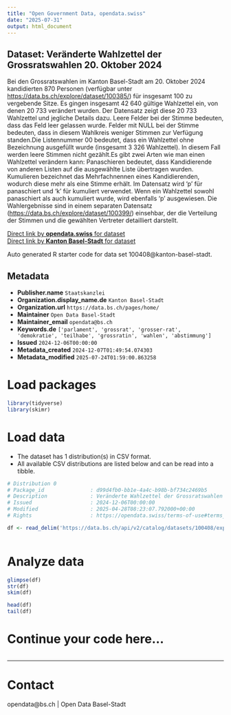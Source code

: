 ```yaml
---
title: "Open Government Data, opendata.swiss"
date: "2025-07-31"
output: html_document
---
```


## Dataset: Veränderte Wahlzettel der Grossratswahlen 20. Oktober 2024

Bei den Grossratswahlen im Kanton Basel-Stadt am 20. Oktober 2024 kandidierten 870 Personen (verfügbar unter [https://data.bs.ch/explore/dataset/100385/](https://data.bs.ch/explore/dataset/100385/)) für insgesamt 100 zu vergebende Sitze. Es gingen insgesamt 42 640 gültige Wahlzettel ein, von denen 20 733 verändert wurden. Der Datensatz zeigt diese 20 733 Wahlzettel und jegliche Details dazu. Leere Felder bei der Stimme bedeuten, dass das Feld leer gelassen wurde. Felder mit NULL bei der Stimme bedeuten, dass in diesem Wahlkreis weniger Stimmen zur Verfügung standen.Die Listennummer 00 bedeutet, dass ein Wahlzettel ohne Bezeichnung ausgefüllt wurde (insgesamt 3 326 Wahlzettel). In diesem Fall werden leere Stimmen nicht gezählt.Es gibt zwei Arten wie man einen Wahlzettel verändern kann: Panaschieren bedeutet, dass Kandidierende von anderen Listen auf die ausgewählte Liste übertragen wurden. Kumulieren bezeichnet das Mehrfachnennen eines Kandidierenden, wodurch diese mehr als eine Stimme erhält. Im Datensatz wird 'p' für panaschiert und 'k' für kumuliert verwendet. Wenn ein Wahlzettel sowohl panaschiert als auch kumuliert wurde, wird ebenfalls 'p' ausgewiesen. Die Wahlergebnisse sind in einem separaten Datensatz ([https://data.bs.ch/explore/dataset/100399/](https://data.bs.ch/explore/dataset/100399/)) einsehbar, der die Verteilung der Stimmen und die gewählten Vertreter detailliert darstellt.

[Direct link by **opendata.swiss** for dataset](https://opendata.swiss/de/dataset/veranderte-wahlzettel-der-grossratswahlen-2024)<br>
[Direct link by **Kanton Basel-Stadt** for dataset](https://data.bs.ch/explore/dataset/100408/)

Auto generated R starter code for data set 100408@kanton-basel-stadt.

## Metadata

- **Publisher.name** `Staatskanzlei`
- **Organization.display_name.de** `Kanton Basel-Stadt`
- **Organization.url** `https://data.bs.ch/pages/home/`
- **Maintainer** `Open Data Basel-Stadt`
- **Maintainer_email** `opendata@bs.ch`
- **Keywords.de** `['parlament', 'grossrat', 'grosser-rat', 'demokratie', 'teilhabe', 'grossratin', 'wahlen', 'abstimmung']`
- **Issued** `2024-12-06T00:00:00`
- **Metadata_created** `2024-12-07T01:49:54.074303`
- **Metadata_modified** `2025-07-24T01:59:00.863258`


# Load packages

```r

library(tidyverse)
library(skimr)

```

# Load data

-   The dataset has 1 distribution(s) in CSV format.
-   All available CSV distributions are listed below and can be read into a tibble.

```r

# Distribution 0
# Package_id               : d99d4fb0-bb1e-4a4c-b98b-bf734c2469b5
# Description              : Veränderte Wahlzettel der Grossratswahlen 20. Oktober 2024 (csv)
# Issued                   : 2024-12-06T00:00:00
# Modified                 : 2025-04-28T08:23:07.792000+00:00
# Rights                   : https://opendata.swiss/terms-of-use#terms_by

df <- read_delim('https://data.bs.ch/api/v2/catalog/datasets/100408/exports/csv?use_labels=true')



```

# Analyze data

```r

glimpse(df)
str(df)
skim(df)

head(df)
tail(df)

```

# Continue your code here...

```r

```

------------------------------------------------------------------------

# Contact

opendata@bs.ch | Open Data Basel-Stadt
